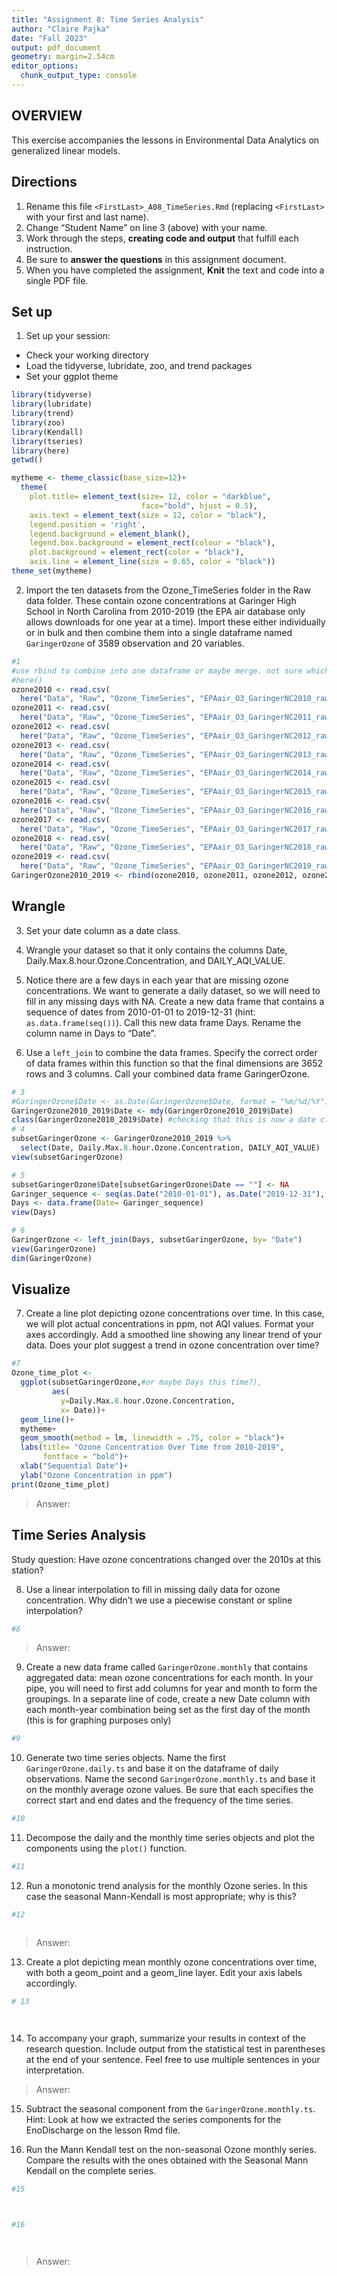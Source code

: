 ```yaml
---
title: "Assignment 8: Time Series Analysis"
author: "Claire Pajka"
date: "Fall 2023"
output: pdf_document
geometry: margin=2.54cm
editor_options: 
  chunk_output_type: console
---
```


## OVERVIEW

This exercise accompanies the lessons in Environmental Data Analytics on generalized linear models. 

## Directions
1. Rename this file `<FirstLast>_A08_TimeSeries.Rmd` (replacing `<FirstLast>` with your first and last name).
2. Change "Student Name" on line 3 (above) with your name.
3. Work through the steps, **creating code and output** that fulfill each instruction.
4. Be sure to **answer the questions** in this assignment document.
5. When you have completed the assignment, **Knit** the text and code into a single PDF file.

## Set up 
1. Set up your session:

* Check your working directory
* Load the tidyverse, lubridate, zoo, and trend packages
* Set your ggplot theme

```r
library(tidyverse)
library(lubridate)
library(trend)
library(zoo)
library(Kendall)
library(tseries)
library(here)
getwd()

mytheme <- theme_classic(base_size=12)+
  theme(
    plot.title= element_text(size= 12, color = "darkblue", 
                             face="bold", hjust = 0.5),
    axis.text = element_text(size = 12, color = "black"),
    legend.position = 'right',
    legend.background = element_blank(),
    legend.box.background = element_rect(colour = "black"),
    plot.background = element_rect(color = "black"),
    axis.line = element_line(size = 0.65, color = "black"))
theme_set(mytheme)
```


2. Import the ten datasets from the Ozone_TimeSeries folder in the Raw data folder. These contain ozone concentrations at Garinger High School in North Carolina from 2010-2019 (the EPA air database only allows downloads for one year at a time). Import these either individually or in bulk and then combine them into a single dataframe named `GaringerOzone` of 3589 observation and 20 variables. 

```r
#1
#use rbind to combine into one dataframe or maybe merge. not sure which one
#here()
ozone2010 <- read.csv(
  here("Data", "Raw", "Ozone_TimeSeries", "EPAair_O3_GaringerNC2010_raw.csv"), stringsAsFactors = TRUE)
ozone2011 <- read.csv(
  here("Data", "Raw", "Ozone_TimeSeries", "EPAair_O3_GaringerNC2011_raw.csv"), stringsAsFactors = TRUE)
ozone2012 <- read.csv(
  here("Data", "Raw", "Ozone_TimeSeries", "EPAair_O3_GaringerNC2012_raw.csv"), stringsAsFactors = TRUE)
ozone2013 <- read.csv(
  here("Data", "Raw", "Ozone_TimeSeries", "EPAair_O3_GaringerNC2013_raw.csv"), stringsAsFactors = TRUE)
ozone2014 <- read.csv(
  here("Data", "Raw", "Ozone_TimeSeries", "EPAair_O3_GaringerNC2014_raw.csv"), stringsAsFactors = TRUE)
ozone2015 <- read.csv(
  here("Data", "Raw", "Ozone_TimeSeries", "EPAair_O3_GaringerNC2015_raw.csv"), stringsAsFactors = TRUE)
ozone2016 <- read.csv(
  here("Data", "Raw", "Ozone_TimeSeries", "EPAair_O3_GaringerNC2016_raw.csv"), stringsAsFactors = TRUE)
ozone2017 <- read.csv(
  here("Data", "Raw", "Ozone_TimeSeries", "EPAair_O3_GaringerNC2017_raw.csv"), stringsAsFactors = TRUE)
ozone2018 <- read.csv(
  here("Data", "Raw", "Ozone_TimeSeries", "EPAair_O3_GaringerNC2018_raw.csv"), stringsAsFactors = TRUE)
ozone2019 <- read.csv(
  here("Data", "Raw", "Ozone_TimeSeries", "EPAair_O3_GaringerNC2019_raw.csv"), stringsAsFactors = TRUE)
GaringerOzone2010_2019 <- rbind(ozone2010, ozone2011, ozone2012, ozone2013, ozone2014, ozone2015, ozone2016, ozone2017, ozone2018, ozone2019)
```

## Wrangle

3. Set your date column as a date class.

4. Wrangle your dataset so that it only contains the columns Date, Daily.Max.8.hour.Ozone.Concentration, and DAILY_AQI_VALUE. 

5. Notice there are a few days in each year that are missing ozone concentrations. We want to generate a daily dataset, so we will need to fill in any missing days with NA. Create a new data frame that contains a sequence of dates from 2010-01-01 to 2019-12-31 (hint: `as.data.frame(seq())`). Call this new data frame Days. Rename the column name in Days to "Date".

6. Use a `left_join` to combine the data frames. Specify the correct order of data frames within this function so that the final dimensions are 3652 rows and 3 columns. Call your combined data frame GaringerOzone. 

```r
# 3
#GaringerOzone$Date <- as.Date(GaringerOzone$Date, format = "%m/%d/%Y")
GaringerOzone2010_2019$Date <- mdy(GaringerOzone2010_2019$Date)
class(GaringerOzone2010_2019$Date) #checking that this is now a date class
# 4
subsetGaringerOzone <- GaringerOzone2010_2019 %>%
  select(Date, Daily.Max.8.hour.Ozone.Concentration, DAILY_AQI_VALUE)
view(subsetGaringerOzone)

# 5
subsetGaringerOzone$Date[subsetGaringerOzone$Date == ""] <- NA 
Garinger_sequence <- seq(as.Date("2010-01-01"), as.Date("2019-12-31"), by= "days")
Days <- data.frame(Date= Garinger_sequence)
view(Days)

# 6
GaringerOzone <- left_join(Days, subsetGaringerOzone, by= "Date")
view(GaringerOzone)
dim(GaringerOzone)

```

## Visualize

7. Create a line plot depicting ozone concentrations over time. In this case, we will plot actual concentrations in ppm, not AQI values. Format your axes accordingly. Add a smoothed line showing any linear trend of your data. Does your plot suggest a trend in ozone concentration over time?

```r
#7
Ozone_time_plot <-
  ggplot(subsetGaringerOzone,#or maybe Days this time?),
         aes(
           y=Daily.Max.8.hour.Ozone.Concentration,
           x= Date))+
  geom_line()+
  mytheme+
  geom_smooth(method = lm, linewidth = .75, color = "black")+
  labs(title= "Ozone Concentration Over Time from 2010-2019", 
       fontface = "bold")+
  xlab("Sequential Date")+
  ylab("Ozone Concentration in ppm")
print(Ozone_time_plot)
```

>Answer:

## Time Series Analysis

Study question: Have ozone concentrations changed over the 2010s at this station? 

8. Use a linear interpolation to fill in missing daily data for ozone concentration. Why didn't we use a piecewise constant or spline interpolation?

```r
#8

```

> Answer: 


9. Create a new data frame called `GaringerOzone.monthly` that contains aggregated data: mean ozone concentrations for each month. In your pipe, you will need to first add columns for year and month to form the groupings. In a separate line of code, create a new Date column with each month-year combination being set as the first day of the month (this is for graphing purposes only)

```r
#9

```


10. Generate two time series objects. Name the first `GaringerOzone.daily.ts` and base it on the dataframe of daily observations. Name the second `GaringerOzone.monthly.ts` and base it on the monthly average ozone values. Be sure that each specifies the correct start and end dates and the frequency of the time series.

```r
#10

```


11. Decompose the daily and the monthly time series objects and plot the components using the `plot()` function.

```r
#11


```


12. Run a monotonic trend analysis for the monthly Ozone series. In this case the seasonal Mann-Kendall is most appropriate; why is this?

```r
#12



```

> Answer: 

13. Create a plot depicting mean monthly ozone concentrations over time, with both a geom_point and a geom_line layer. Edit your axis labels accordingly.

```r
# 13




```

14. To accompany your graph, summarize your results in context of the research question. Include output from the statistical test in parentheses at the end of your sentence. Feel free to use multiple sentences in your interpretation.

> Answer: 

15. Subtract the seasonal component from the `GaringerOzone.monthly.ts`. Hint: Look at how we extracted the series components for the EnoDischarge on the lesson Rmd file.

16. Run the Mann Kendall test on the non-seasonal Ozone monthly series. Compare the results with the ones obtained with the Seasonal Mann Kendall on the complete series.

```r
#15



#16




```

> Answer: 
